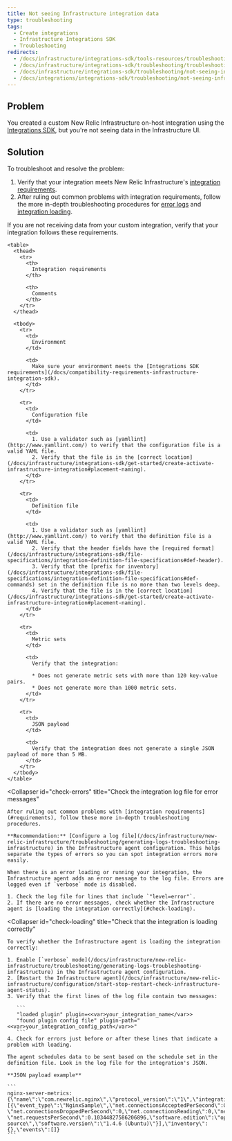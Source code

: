 ```yaml
---
title: Not seeing Infrastructure integration data
type: troubleshooting
tags:
  - Create integrations
  - Infrastructure Integrations SDK
  - Troubleshooting
redirects:
  - /docs/infrastructure/integrations-sdk/tools-resources/troubleshooting-not-seeing-integration-data
  - /docs/infrastructure/integrations-sdk/troubleshooting/troubleshooting-not-seeing-integration-data
  - /docs/infrastructure/integrations-sdk/troubleshooting/not-seeing-infrastructure-integration-data
  - /docs/integrations/integrations-sdk/troubleshooting/not-seeing-infrastructure-integration-data
---
```


## Problem

You created a custom New Relic Infrastructure on-host integration using the [Integrations SDK](/docs/integrations/integrations-sdk/getting-started/introduction-infrastructure-integrations-sdk), but you're not seeing data in the Infrastructure UI.

## Solution

To troubleshoot and resolve the problem:

1. Verify that your integration meets New Relic Infrastructure's [integration requirements](#requirements).
2. After ruling out common problems with integration requirements, follow the more in-depth troubleshooting procedures for [error logs](#check-errors) and [integration loading](#check-loading).

<CollapserGroup>
  <Collapser
    id="requirements"
    title="Troubleshoot integration requirements"
  >
    If you are not receiving data from your custom integration, verify that your integration follows these requirements.

    <table>
      <thead>
        <tr>
          <th>
            Integration requirements
          </th>

          <th>
            Comments
          </th>
        </tr>
      </thead>

      <tbody>
        <tr>
          <td>
            Environment
          </td>

          <td>
            Make sure your environment meets the [Integrations SDK requirements](/docs/compatibility-requirements-infrastructure-integration-sdk).
          </td>
        </tr>

        <tr>
          <td>
            Configuration file
          </td>

          <td>
            1. Use a validator such as [yamllint](http://www.yamllint.com/) to verify that the configuration file is a valid YAML file.
            2. Verify that the file is in the [correct location](/docs/infrastructure/integrations-sdk/get-started/create-activate-infrastructure-integration#placement-naming).
          </td>
        </tr>

        <tr>
          <td>
            Definition file
          </td>

          <td>
            1. Use a validator such as [yamllint](http://www.yamllint.com/) to verify that the definition file is a valid YAML file.
            2. Verify that the header fields have the [required format](/docs/infrastructure/integrations-sdk/file-specifications/integration-definition-file-specifications#def-header).
            3. Verify that the [prefix for inventory](/docs/infrastructure/integrations-sdk/file-specifications/integration-definition-file-specifications#def-commands) set in the definition file is no more than two levels deep.
            4. Verify that the file is in the [correct location](/docs/infrastructure/integrations-sdk/get-started/create-activate-infrastructure-integration#placement-naming).
          </td>
        </tr>

        <tr>
          <td>
            Metric sets
          </td>

          <td>
            Verify that the integration:

            * Does not generate metric sets with more than 120 key-value pairs.
            * Does not generate more than 1000 metric sets.
          </td>
        </tr>

        <tr>
          <td>
            JSON payload
          </td>

          <td>
            Verify that the integration does not generate a single JSON payload of more than 5 MB.
          </td>
        </tr>
      </tbody>
    </table>
  </Collapser>

  <Collapser
    id="check-errors"
    title="Check the integration log file for error messages"
  >
    After ruling out common problems with [integration requirements](#requirements), follow these more in-depth troubleshooting procedures.

    **Recommendation:** [Configure a log file](/docs/infrastructure/new-relic-infrastructure/troubleshooting/generating-logs-troubleshooting-infrastructure) in the Infrastructure agent configuration. This helps separate the types of errors so you can spot integration errors more easily.

    When there is an error loading or running your integration, the Infrastructure agent adds an error message to the log file. Errors are logged even if `verbose` mode is disabled.

    1. Check the log file for lines that include `"level=error"`.
    2. If there are no error messages, check whether the Infrastructure agent is [loading the integration correctly](#check-loading).
  </Collapser>

  <Collapser
    id="check-loading"
    title="Check that the integration is loading correctly"
  >
    To verify whether the Infrastructure agent is loading the integration correctly:

    1. Enable [`verbose` mode](/docs/infrastructure/new-relic-infrastructure/troubleshooting/generating-logs-troubleshooting-infrastructure) in the Infrastructure agent configuration.
    2. [Restart the Infrastructure agent](/docs/infrastructure/new-relic-infrastructure/configuration/start-stop-restart-check-infrastructure-agent-status).
    3. Verify that the first lines of the log file contain two messages:

       ```
       "loaded plugin" plugin=<<var>your_integration_name</var>>
       "found plugin config file" plugin-path="<<var>your_integration_config_path</var>>"
       ```
    4. Check for errors just before or after these lines that indicate a problem with loading.

    The agent schedules data to be sent based on the schedule set in the definition file. Look in the log file for the integration's JSON.

    **JSON payload example**

    ```
    nginx-server-metrics: {\"name\":\"com.newrelic.nginx\",\"protocol_version\":\"1\",\"integration_version\":\"0.5.0\",\"metrics\":
    [{\"event_type\":\"NginxSample\",\"net.connectionsAcceptedPerSecond\":0.10344827586206896,\"net.connectionsActive\":1,
    \"net.connectionsDroppedPerSecond\":0,\"net.connectionsReading\":0,\"net.connectionsWaiting\":0,\"net.connectionsWriting\":1,
    \"net.requestsPerSecond\":0.10344827586206896,\"software.edition\":\"open source\",\"software.version\":\"1.4.6 (Ubuntu)\"}],\"inventory\":{},\"events\":[]}
    ```
  </Collapser>
</CollapserGroup>
